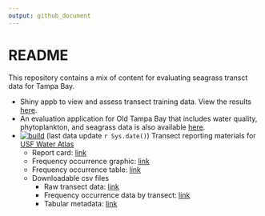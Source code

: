 ```yaml
---
output: github_document
---
```


# README

This repository contains a mix of content for evaluating seagrass transct data for Tampa Bay. 

* Shiny appb to view and assess transect training data.  View the results [here](http://shiny.tbep.org/seagrasstransect/).
* An evaluation application for Old Tampa Bay that includes water quality, phytoplankton, and seagrass data is also available [here](http://shiny.tbep.org/seagrasstransect/otbseagrass.Rmd).
* [![build](https://github.com/tbep-tech/seagrasstransect/workflows/build/badge.svg)](https://github.com/tbep-tech/seagrasstransect/actions) (last data update `r Sys.date()`) Transect reporting materials for [USF Water Atlas](https://dev.tampabay.wateratlas.usf.edu/mockups/tbep-seagrass/)
     * Report card: [link](https://raw.githubusercontent.com/tbep-tech/seagrasstransect/master/docs/reportcard.jpg)
     * Frequency occurrence graphic: [link](https://raw.githubusercontent.com/tbep-tech/seagrasstransect/master/docs/freqocc.jpg)
     * Frequency occurrence table: [link](https://tbep-tech.github.io/seagrasstransect/docs/freqocctab.html)
     * Downloadable csv files
         * Raw transect data: [link](https://github.com/tbep-tech/seagrasstransect/raw/master/docs/trantab.csv) 
         * Frequency occurrence data by transect: [link](https://github.com/tbep-tech/seagrasstransect/raw/master/docs/tranocctab.csv) 
         * Tabular metadata: [link](https://tbep-tech.github.io/seagrasstransect/docs/metadata.html)